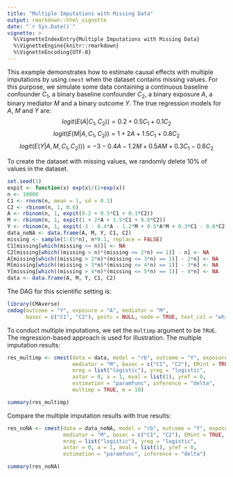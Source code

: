 ```yaml
---
title: "Multiple Imputations with Missing Data"
output: rmarkdown::html_vignette
date: "`r Sys.Date()`"
vignette: >
  %\VignetteIndexEntry{Multiple Imputations with Missing Data}
  %\VignetteEngine{knitr::rmarkdown}
  %\VignetteEncoding{UTF-8}
---
```

  
This example demonstrates how to estimate causal effects with multiple imputations by using `cmest` when the dataset contains missing values. For this purpose, we simulate some data containing a continuous baseline confounder $C_1$, a binary baseline confounder $C_2$, a binary exposure $A$, a binary mediator $M$ and a binary outcome $Y$. The true regression models for $A$, $M$ and $Y$ are:
$$logit(E(A|C_1,C_2))=0.2+0.5C_1+0.1C_2$$
$$logit(E(M|A,C_1,C_2))=1+2A+1.5C_1+0.8C_2$$
$$logit(E(Y|A,M,C_1,C_2)))=-3-0.4A-1.2M+0.5AM+0.3C_1-0.6C_2$$

To create the dataset with missing values, we randomly delete 10% of values in the dataset. 

```r
set.seed(1)
expit <- function(x) exp(x)/(1+exp(x))
n <- 10000
C1 <- rnorm(n, mean = 1, sd = 0.1)
C2 <- rbinom(n, 1, 0.6)
A <- rbinom(n, 1, expit(0.2 + 0.5*C1 + 0.1*C2))
M <- rbinom(n, 1, expit(1 + 2*A + 1.5*C1 + 0.8*C2))
Y <- rbinom(n, 1, expit(-3 - 0.4*A - 1.2*M + 0.5*A*M + 0.3*C1 - 0.6*C2))
data_noNA <- data.frame(A, M, Y, C1, C2)
missing <- sample(1:(5*n), n*0.1, replace = FALSE)
C1[missing[which(missing <= n)]] <- NA
C2[missing[which((missing > n)*(missing <= 2*n) == 1)] - n] <- NA
A[missing[which((missing > 2*n)*(missing <= 3*n) == 1)] - 2*n] <- NA
M[missing[which((missing > 3*n)*(missing <= 4*n) == 1)] - 3*n] <- NA
Y[missing[which((missing > 4*n)*(missing <= 5*n) == 1)] - 4*n] <- NA
data <- data.frame(A, M, Y, C1, C2)
```

The DAG for this scientific setting is:

```r
library(CMAverse)
cmdag(outcome = "Y", exposure = "A", mediator = "M",
      basec = c("C1", "C2"), postc = NULL, node = TRUE, text_col = "white")
```

To conduct multiple imputations, we set the `multimp` argument to be `TRUE`. The regression-based approach is used for illustration. The multiple imputation results:

```r
res_multimp <- cmest(data = data, model = "rb", outcome = "Y", exposure = "A",
                     mediator = "M", basec = c("C1", "C2"), EMint = TRUE,
                     mreg = list("logistic"), yreg = "logistic",
                     astar = 0, a = 1, mval = list(1), yref = 0,
                     estimation = "paramfunc", inference = "delta", 
                     multimp = TRUE, m = 10)
```

```r
summary(res_multimp)
```

Compare the multiple imputation results with true results:

```r
res_noNA <- cmest(data = data_noNA, model = "rb", outcome = "Y", exposure = "A",
                  mediator = "M", basec = c("C1", "C2"), EMint = TRUE,
                  mreg = list("logistic"), yreg = "logistic",
                  astar = 0, a = 1, mval = list(1), yref = 0,
                  estimation = "paramfunc", inference = "delta")
```

```r
summary(res_noNA)
```
